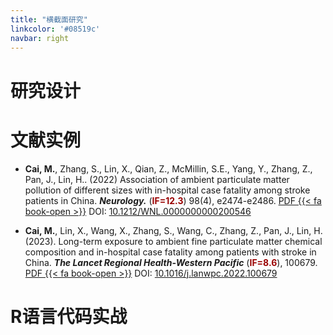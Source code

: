 ---
title: "横截面研究"
linkcolor: '#08519c'
navbar: right
---

# 研究设计





# 文献实例


- **Cai, M.**, Zhang, S., Lin, X., Qian, Z., McMillin, S.E., Yang, Y., Zhang, Z., Pan, J., Lin, H.. (2022) Association of ambient particulate matter pollution of different sizes with in-hospital case fatality among stroke patients in China. ***Neurology.*** ([IF=12.3]{style="color:#9A0000;font-weight: bold;"}) 98(4), e2474-e2486. [PDF {{< fa book-open >}}](https://caimiao0714.github.io/SC-ENV-2023/Papers/2022_1_Neurology_Different_Sizes_PM_Stroke_mortality.pdf) DOI: [10.1212/WNL.0000000000200546](https://doi.org/10.1212/WNL.0000000000200546)

- **Cai, M.**, Lin, X., Wang, X., Zhang, S., Wang, C., Zhang, Z., Pan, J., Lin, H. (2023). Long-term exposure to ambient fine particulate matter chemical composition and in-hospital case fatality among patients with stroke in China. ***The Lancet Regional Health-Western Pacific*** ([IF=8.6]{style="color:#9A0000;font-weight: bold;"}), 100679. [PDF {{< fa book-open >}}](https://caimiao0714.github.io/SC-ENV-2023/Papers/2023_1_LRHWP.pdf) DOI: [10.1016/j.lanwpc.2022.100679](https://doi.org/10.1016/j.lanwpc.2022.100679)



# R语言代码实战